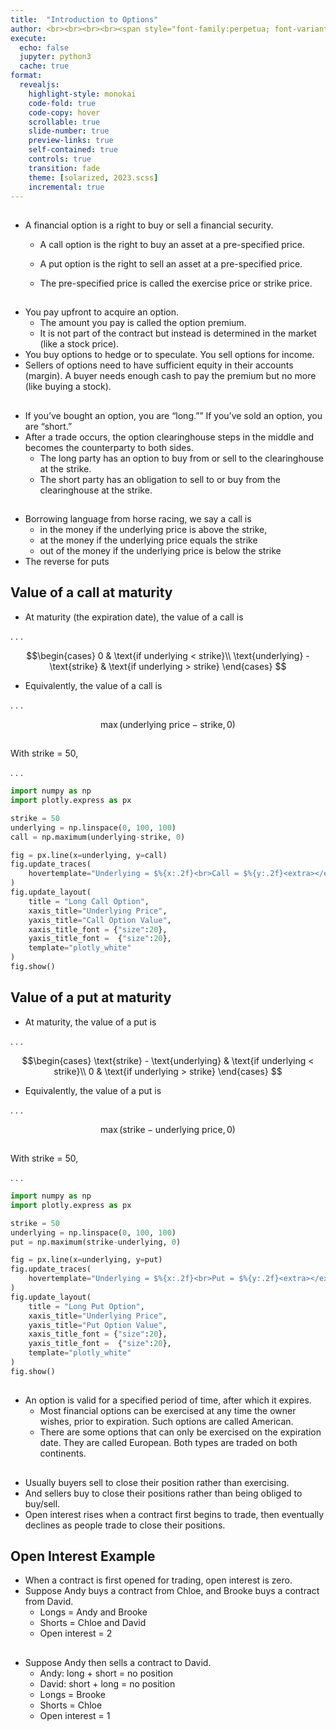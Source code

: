 ```yaml
---
title:  "Introduction to Options"
author: <br><br><br><br><span style="font-family:perpetua; font-variant:small-caps; color:#606060;">Kerry Back</span><br><br><img src="RiceBusiness-transparent-logo-sm.png"  height=80>
execute:
  echo: false
  jupyter: python3
  cache: true
format: 
  revealjs:
    highlight-style: monokai
    code-fold: true
    code-copy: hover
    scrollable: true
    slide-number: true
    preview-links: true
    self-contained: true
    controls: true
    transition: fade
    theme: [solarized, 2023.scss]
    incremental: true
---
```


## 
- A financial option is a right to buy or sell  a financial security.
  - A call option is the right to buy an asset at a pre-specified price.

  - A put option is the right to sell an asset at a pre-specified price.

  - The pre-specified price is called the exercise price or strike price.  

##

- You pay upfront to acquire an option.  
  - The amount you pay is called the option premium.  
  - It is not part of the contract but instead is determined in the market (like a stock price).
- You buy options to hedge or to speculate.  You sell options for income.
- Sellers of options need to have sufficient equity in their accounts (margin).  A buyer needs enough cash to pay the premium but no more (like buying a stock).


##

- If you've bought an option, you are "long.""  If you've sold an option, you are "short."
- After a trade occurs, the option clearinghouse steps in the middle and becomes the counterparty to both sides.
  - The long party has an option to buy from or sell to the clearinghouse at the strike.
  - The short party has an obligation to sell to or buy from the clearinghouse at the strike.

      
## 

- Borrowing language from horse racing, we say a call is
  - in the money if the underlying price is above the strike,
  - at the money if the underlying price equals the strike
  - out of the money if the underlying price is below the strike
- The reverse for puts


## Value of a call at maturity

- At maturity (the expiration date), the value of a call is

. . .

$$\begin{cases} 0 & \text{if underlying < strike}\\
 \text{underlying} - \text{strike} & \text{if underlying > strike}
 \end{cases}
 $$

- Equivalently, the value of a call is 

. . .

$$\max(\text{underlying price}-\text{strike}, 0)$$

##

With strike = 50,

. . .


```python
import numpy as np
import plotly.express as px

strike = 50
underlying = np.linspace(0, 100, 100)
call = np.maximum(underlying-strike, 0)

fig = px.line(x=underlying, y=call)
fig.update_traces(
    hovertemplate="Underlying = $%{x:.2f}<br>Call = $%{y:.2f}<extra></extra>"
)
fig.update_layout(
    title = "Long Call Option",
    xaxis_title="Underlying Price",
    yaxis_title="Call Option Value",
    xaxis_title_font = {"size":20},
    yaxis_title_font =  {"size":20},
    template="plotly_white"
)
fig.show()
```

## Value of a put at maturity

- At maturity, the value of a put is

. . .

$$\begin{cases} \text{strike} - \text{underlying} & \text{if underlying < strike}\\
 0 & \text{if underlying > strike}
 \end{cases}
$$

- Equivalently, the value of a put is 

. . .

$$\max(\text{strike}-\text{underlying price}, 0)$$

## 

With strike = 50,

. . .


```python
import numpy as np
import plotly.express as px

strike = 50
underlying = np.linspace(0, 100, 100)
put = np.maximum(strike-underlying, 0)

fig = px.line(x=underlying, y=put)
fig.update_traces(
    hovertemplate="Underlying = $%{x:.2f}<br>Put = $%{y:.2f}<extra></extra>"
)
fig.update_layout(
    title = "Long Put Option",
    xaxis_title="Underlying Price",
    yaxis_title="Put Option Value",
    xaxis_title_font = {"size":20},
    yaxis_title_font =  {"size":20},
    template="plotly_white"
)
fig.show()
```


##

- An option is valid for a specified period of time, after which it expires.
  - Most financial options can be exercised at any time the owner wishes, prior to expiration.  Such options are called American.
  - There are some options that can only be exercised on the expiration date.  They are called European.  Both types are traded on both continents.

##

- Usually buyers sell to close their position rather than exercising.
- And sellers buy to close their positions rather than being obliged to buy/sell.
- Open interest rises when a contract first begins to trade, then eventually declines as people trade to close their positions.

## Open Interest Example

- When a contract is first opened for trading, open interest is zero.
- Suppose Andy buys a contract from Chloe, and Brooke buys a contract from David.
  - Longs = Andy and Brooke
  - Shorts = Chloe and David
  - Open interest = 2

## 

- Suppose Andy then sells a contract to David.
  - Andy: long + short = no position
  - David: short + long = no position
  - Longs = Brooke
  - Shorts = Chloe
  - Open interest = 1
    


